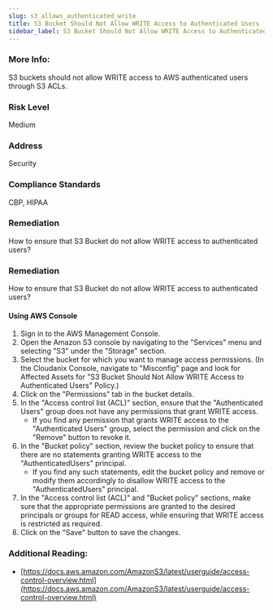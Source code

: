 ```yaml
---
slug: s3_allows_authenticated_write
title: S3 Bucket Should Not Allow WRITE Access to Authenticated Users
sidebar_label: S3 Bucket Should Not Allow WRITE Access to Authenticated Users
---
```


### More Info:

S3 buckets should not allow WRITE access to AWS authenticated users through S3 ACLs.

### Risk Level

Medium

### Address

Security

### Compliance Standards

CBP, HIPAA

### Remediation

How to ensure that S3 Bucket do not allow WRITE access to authenticated users?

### Remediation

How to ensure that S3 Bucket do not allow WRITE access to authenticated users?

#### Using AWS Console

1. Sign in to the AWS Management Console.
2. Open the Amazon S3 console by navigating to the "Services" menu and selecting "S3" under the "Storage" section.
3. Select the bucket for which you want to manage access permissions.
    (In the Cloudanix Console, navigate to "Misconfig" page and look for Affected Assets for "S3 Bucket Should Not Allow WRITE Access to Authenticated Users" Policy.)
4. Click on the "Permissions" tab in the bucket details.
5. In the "Access control list (ACL)" section, ensure that the "Authenticated Users" group does not have any permissions that grant WRITE access. 
   - If you find any permission that grants WRITE access to the "Authenticated Users" group, select the permission and click on the "Remove" button to revoke it.
6. In the "Bucket policy" section, review the bucket policy to ensure that there are no statements granting WRITE access to the "AuthenticatedUsers" principal.
   - If you find any such statements, edit the bucket policy and remove or modify them accordingly to disallow WRITE access to the "AuthenticatedUsers" principal.
7. In the "Access control list (ACL)" and "Bucket policy" sections, make sure that the appropriate permissions are granted to the desired principals or groups for READ access, while ensuring that WRITE access is restricted as required.
8. Click on the "Save" button to save the changes.

### Additional Reading:

- [https://docs.aws.amazon.com/AmazonS3/latest/userguide/access-control-overview.html](https://docs.aws.amazon.com/AmazonS3/latest/userguide/access-control-overview.html) 


